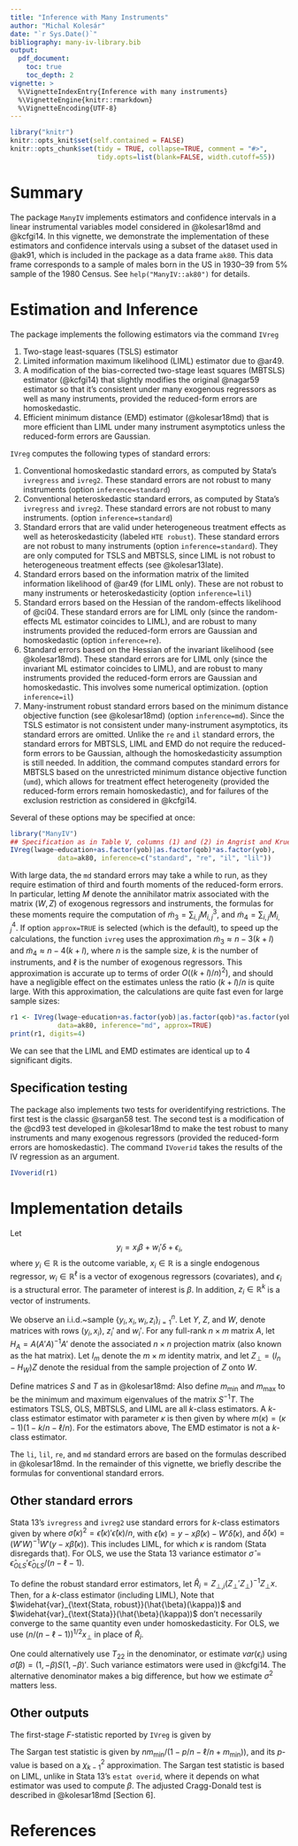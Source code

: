 ```yaml
---
title: "Inference with Many Instruments"
author: "Michal Kolesár"
date: "`r Sys.Date()`"
bibliography: many-iv-library.bib
output:
  pdf_document:
    toc: true
    toc_depth: 2
vignette: >
  %\VignetteIndexEntry{Inference with many instruments}
  %\VignetteEngine{knitr::rmarkdown}
  %\VignetteEncoding{UTF-8}
---
```


```r
library("knitr")
knitr::opts_knit$set(self.contained = FALSE)
knitr::opts_chunk$set(tidy = TRUE, collapse=TRUE, comment = "#>",
                      tidy.opts=list(blank=FALSE, width.cutoff=55))
```

# Summary

The package `ManyIV` implements estimators and confidence intervals in a linear
instrumental variables model considered in @kolesar18md and @kcfgi14. In this
vignette, we demonstrate the implementation of these estimators and confidence
intervals using a subset of the dataset used in @ak91, which is included in the
package as a data frame `ak80`. This data frame corresponds to a sample of males
born in the US in 1930--39 from 5% sample of the 1980 Census. See
`help("ManyIV::ak80")` for details.

# Estimation and Inference

The package implements the following estimators via the command `IVreg`

1. Two-stage least-squares (TSLS) estimator
2. Limited information maximum likelihood (LIML) estimator  due to @ar49.
3. A modification of the bias-corrected two-stage least squares (MBTSLS)
   estimator (@kcfgi14) that slightly modifies the original @nagar59 estimator
   so that it's consistent under many exogenous regressors as well as many
   instruments, provided the reduced-form errors are homoskedastic.
4. Efficient minimum distance (EMD) estimator (@kolesar18md) that is more
   efficient than LIML under many instrument asymptotics unless the reduced-form
   errors are Gaussian.

`IVreg` computes the following types of standard errors:

1. Conventional homoskedastic standard errors, as computed by Stata's
   `ivregress` and `ivreg2`. These standard errors are not robust to many
   instruments (option `inference=standard`)
2. Conventional heteroskedastic standard errors, as computed by Stata's
   `ivregress` and `ivreg2`. These standard errors are not robust to many
   instruments. (option `inference=standard`)
3. Standard errors that are valid under heterogeneous treatment effects as well
   as heteroskedasticity (labeled `HTE robust`). These standard errors are not
   robust to many instruments (option `inference=standard`). They are only
   computed for TSLS and MBTSLS, since LIML is not robust to heterogeneous
   treatment effects (see @kolesar13late).
4. Standard errors based on the information matrix of the limited information
   likelihood of @ar49 (for LIML only). These are not robust to many instruments
   or heteroskedasticity (option `inference=lil`)
5. Standard errors based on the Hessian of the random-effects likelihood of @ci04.
   These standard errors are for LIML only (since the random-effects ML
   estimator coincides to LIML), and are robust to many instruments provided the
   reduced-form errors are Gaussian and homoskedastic (option `inference=re`).
6. Standard errors based on the Hessian of the invariant likelihood (see
   @kolesar18md). These standard errors are for LIML only (since the invariant
   ML estimator coincides to LIML), and are robust to many instruments provided
   the reduced-form errors are Gaussian and homoskedastic. This involves some
   numerical optimization. (option `inference=il`)
7. Many-instrument robust standard errors based on the minimum distance
   objective function (see @kolesar18md) (option `inference=md`). Since the TSLS
   estimator is not consistent under many-instrument asymptotics, its standard
   errors are omitted. Unlike the `re` and `il` standard errors, the standard
   errors for MBTSLS, LIML and EMD do not require the reduced-form errors to be
   Gaussian, although the homoskedasticity assumption is still needed. In
   addition, the command computes standard errors for MBTSLS based on the
   unrestricted minimum distance objective function (`umd`), which allows for
   treatment effect heterogeneity (provided the reduced-form errors remain
   homoskedastic), and for failures of the exclusion restriction as considered
   in @kcfgi14.

Several of these options may be specified at once:
```r
library("ManyIV")
## Specification as in Table V, columns (1) and (2) in Angrist and Krueger
IVreg(lwage~education+as.factor(yob)|as.factor(qob)*as.factor(yob),
            data=ak80, inference=c("standard", "re", "il", "lil"))
```

With large data, the `md` standard errors may take a while to run, as they
require estimation of third and fourth moments of the reduced-form errors. In
particular, letting $M$ denote the annihilator matrix associated with the matrix
$(W,Z)$ of exogenous regressors and instruments, the formulas for these moments
require the computation of $\tilde{m}_{3}=\sum_{i,j}M_{i,j}^3$, and
$\tilde{m}_{4}=\sum_{i,j}M_{i,j}^4$. If option `approx=TRUE` is selected (which
is the default), to speed up the calculations, the function `ivreg` uses the
approximation $\tilde{m}_{3}\approx n-3(k+l)$ and $\tilde{m}_{4}\approx
n-4(k+l)$, where $n$ is the sample size, $k$ is the number of instruments, and
$\ell$ is the number of exogenous regressors. This approximation is accurate up
to terms of order $O((k+l)/n)^2)$, and should have a negligible effect on the
estimates unless the ratio $(k+l)/n$ is quite large. With this approximation,
the calculations are quite fast even for large sample sizes:

```r
r1 <- IVreg(lwage~education+as.factor(yob)|as.factor(qob)*as.factor(yob),
            data=ak80, inference="md", approx=TRUE)
print(r1, digits=4)
```

We can see that the LIML and EMD estimates are identical up to 4 significant
digits.

## Specification testing

The package also implements two tests for overidentifying restrictions. The
first test is the classic @sargan58 test. The second test is a modification of
the @cd93 test developed in @kolesar18md to make the test robust to many
instruments and many exogenous regressors (provided the reduced-form errors are
homoskedastic). The command `IVoverid` takes the results of the IV regression as
an argument.

```r
IVoverid(r1)
```

# Implementation details

\newcommand{\Hm}[1]{{H}_{#1}}


Let $$y_{i}=x_{i}\beta+w_{i}'\delta+\epsilon_{i},$$ where $y_{i}\in\mathbb{R}$
is the outcome variable, $x_{i}\in\mathbb{R}$ is a single endogenous regressor,
$w_{i}\in\mathbb{R}^{\ell}$ is a vector of exogenous regressors (covariates),
and $\epsilon_{i}$ is a structural error. The parameter of interest is $\beta$.
In addition, $z_{i}\in\mathbb{R}^{k}$ is a vector of instruments.

We observe an i.i.d.~sample $\{y_{i},x_{i},w_{i},z_{i}\}_{i=1}^{n}$. Let $Y$,
$Z$, and $W$, denote matrices with rows $(y_{i},x_{i})$, $z_{i}'$ and $w_{i}'$.
For any full-rank $n\times m$ matrix ${A}$, let $\Hm{{A}}={A}({A}'{A})^{-1}{A}'$
denote the associated $n\times n$ projection matrix (also known as the hat
matrix). Let $I_{m}$ denote the $m\times m$ identity matrix, and let
${Z}_{\perp}=(I_{n}-\Hm{W}){Z}$ denote the residual from the sample
projection of ${Z}$ onto $W$.

Define matrices $S$ and $T$ as in @kolesar18md: \begin{align*}
T&=Y'\Hm{Z_{\perp}}Y/n,& S&=Y'(I_{n}-\Hm{Z,W})Y/(n-k-\ell). \end{align*}
Also define $m_{\min}$ and $m_{\max}$ to be the minimum and maximum eigenvalues
of the matrix $S^{-1}T$. The estimators TSLS, OLS, MBTSLS, and LIML are all
$k$-class estimators. A $k$-class estimator estimator with parameter $\kappa$ is
then given by
\begin{equation*}
\hat{\beta}(\kappa)=\frac{T_{12}-m(\kappa)
S_{12}}{T_{22}-m(\kappa)S_{22}},
\end{equation*}
where $m(\kappa)=(\kappa-1)(1-k/n-\ell/n)$. For the estimators above,
\begin{align*}
m_{OLS}&=-(1-k/n-\ell/n)& m_{TSLS}&=0,& m_{MBTSLS}&=k/n,&
m_{LIML}&=m_{\min}.
\end{align*}
The EMD estimator is not a $k$-class estimator.

The `li`, `lil`, `re`, and `md` standard errors are based on the formulas
described in @kolesar18md. In the remainder of this vignette, we briefly
describe the formulas for conventional standard errors.

## Other standard errors
Stata 13's `ivregress` and `ivreg2` use standard errors for
$k$-class estimators given by
\begin{equation*}
  \widehat{var}_{\text{Stata}}(\hat{\beta}(\kappa))
  =  \frac{1}{n}\frac{\hat{\sigma}(\kappa)^{2}}{
    T_{22}-m(\kappa) S_{22}},
\end{equation*}
where
$\hat{\sigma}(\kappa)^{2}=\hat{\epsilon}(\kappa)'\hat{\epsilon}(\kappa)/n$, with
$\hat{\epsilon}(\kappa)=y-x\hat{\beta}(\kappa)-W'\hat{\delta}(\kappa)$,
and $\hat{\delta}(\kappa)=(W' W)^{-1} W'(y-x\hat{\beta}(\kappa))$. This
includes LIML, for which $\kappa$ is random (Stata disregards that). For OLS,
we use the Stata 13 variance estimator
$\hat{\sigma}=\hat{\epsilon}_{OLS}'\hat{\epsilon}_{OLS}/(n-\ell-1)$.

To define the robust standard error estimators, let
$\hat{R}_{i}=Z_{\perp, i}(Z_{\perp}'Z_{\perp})^{-1}Z_{\perp}x$. Then, for a
$k$-class estimator (including LIML),
\begin{equation*}
  \widehat{var}_{\text{Stata, robust}}(\hat{\beta}(\kappa))
  =\frac{\sum_{i=1}^{n}\hat{\epsilon}_{i}(\kappa)^2\hat{R}_{i}^{2}}{n^{2}(T_{22}-m(\kappa)S_{22})^{2}}.
\end{equation*}
Note that $\widehat{var}_{\text{Stata, robust}}(\hat{\beta}(\kappa))$ and
$\widehat{var}_{\text{Stata}}(\hat{\beta}(\kappa))$ don't necessarily converge
to the same quantity even under homoskedasticity. For OLS, we use
$(n/(n-\ell-1))^{1/2}x_{\perp}$ in place of $\hat{R}_{i}$.

One could alternatively use $T_{22}$ in the denominator, or estimate
$var(\epsilon_{i})$ using $\hat{\sigma}(\beta)=(1,-\beta)S(1,-\beta)'$. Such
variance estimators were used in @kcfgi14. The alternative denominator makes a
big difference, but how we estimate $\sigma^{2}$ matters less.

## Other outputs
The first-stage $F$-statistic reported by `IVreg` is given by
\begin{equation*}
F= \frac{n}{k}\frac{T_{22}}{S_{22}}.
\end{equation*}

The Sargan test statistic is given by $n m_{\min}/(1-p/n-\ell/n+m_{\min}))$, and
its $p$-value is based on a $\chi^{2}_{k-1}$ approximation. The Sargan test
statistic is based on LIML, unlike in Stata 13's `estat overid`, where it
depends on what estimator was used to compute $\beta$. The adjusted Cragg-Donald
test is described in @kolesar18md [Section 6].

# References
